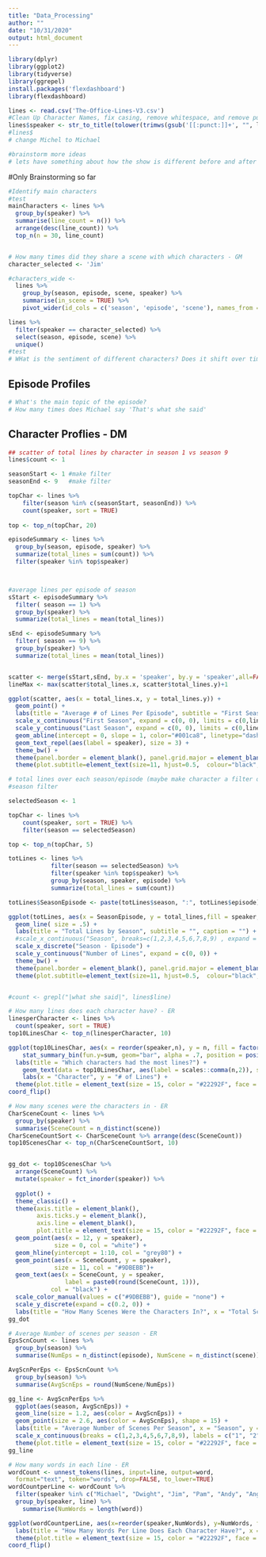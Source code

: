 ```yaml
---
title: "Data_Processing"
author: ""
date: "10/31/2020"
output: html_document
---
```


```r
library(dplyr)
library(ggplot2)
library(tidyverse)
library(ggrepel)
install.packages('flexdashboard')
library(flexdashboard)

lines <- read.csv('The-Office-Lines-V3.csv')
#Clean Up Character Names, fix casing, remove whitespace, and remove punctuation
lines$speaker <- str_to_title(tolower(trimws(gsub('[[:punct:]]+', "", lines$speaker))))
#lines$
# change Michel to Michael

#brainstorm more ideas
# lets have something about how the show is different before and after Michael leaves

```

#Only Brainstorming so far

```r
#Identify main characters
#test
mainCharacters <- lines %>% 
  group_by(speaker) %>%
  summarise(line_count = n()) %>%
  arrange(desc(line_count)) %>%
  top_n(n = 30, line_count)


# How many times did they share a scene with which characters - GM
character_selected <- 'Jim'

#characters_wide <-  
  lines %>% 
    group_by(season, episode, scene, speaker) %>%
    summarise(in_scene = TRUE) %>%
    pivot_wider(id_cols = c('season', 'episode', 'scene'), names_from = speaker, values_from = in_scene, values_fill = FALSE)

lines %>%
  filter(speaker == character_selected) %>%
  select(season, episode, scene) %>% 
  unique()
#test
# WHat is the sentiment of different characters? Does it shift over time? - GM
```


## Episode Profiles
```r
# What's the main topic of the episode?
# How many times does Michael say 'That's what she said'

```


## Character Proflies - DM
```r
## scatter of total lines by character in season 1 vs season 9
lines$count <- 1

seasonStart <- 1 #make filter
seasonEnd <- 9   #make filter

topChar <- lines %>% 
    filter(season %in% c(seasonStart, seasonEnd)) %>%
    count(speaker, sort = TRUE)
    
top <- top_n(topChar, 20)

episodeSummary <- lines %>% 
  group_by(season, episode, speaker) %>% 
  summarize(total_lines = sum(count)) %>%
  filter(speaker %in% top$speaker)



#average lines per episode of season
sStart <- episodeSummary %>% 
  filter( season == 1) %>%
  group_by(speaker) %>% 
  summarize(total_lines = mean(total_lines)) 

sEnd <- episodeSummary %>% 
  filter( season == 9) %>% 
  group_by(speaker) %>% 
  summarize(total_lines = mean(total_lines)) 


scatter <- merge(sStart,sEnd, by.x = 'speaker', by.y = 'speaker',all=FALSE) 
lineMax <- max(scatter$total_lines.x, scatter$total_lines.y)+1

ggplot(scatter, aes(x = total_lines.x, y = total_lines.y)) + 
  geom_point() + 
  labs(title = "Average # of Lines Per Episode", subtitle = "First Season vs Last Season", caption = "Excludes Michael since he was no longer on the show") + 
  scale_x_continuous("First Season", expand = c(0, 0), limits = c(0,lineMax)) + 
  scale_y_continuous("Last Season", expand = c(0, 0), limits = c(0,lineMax)) +
  geom_abline(intercept = 0, slope = 1, color="#001ca8", linetype="dashed", size=.4) +
  geom_text_repel(aes(label = speaker), size = 3) +
  theme_bw() + 
  theme(panel.border = element_blank(), panel.grid.major = element_blank(),panel.grid.minor =   element_blank(), axis.line = element_line(colour = "black")) +      theme(plot.title=element_text(size=18, hjust=.5, face="bold", colour="black", vjust=-1)) +
  theme(plot.subtitle=element_text(size=11, hjust=0.5,  colour="black", vjust=-1)) 


```

```r
# total lines over each season/episode (maybe make character a filter on dashboard?) - DM
#season filter

selectedSeason <- 1

topChar <- lines %>% 
    count(speaker, sort = TRUE) %>%
    filter(season == selectedSeason)

top <- top_n(topChar, 5)

totLines <- lines %>%
            filter(season == selectedSeason) %>%  
            filter(speaker %in% top$speaker) %>% 
            group_by(season, speaker, episode) %>% 
            summarize(total_lines = sum(count)) 

totLines$SeasonEpisode <- paste(totLines$season, ":", totLines$episode) #get rid of space 

ggplot(totLines, aes(x = SeasonEpisode, y = total_lines,fill = speaker,group = speaker,color = speaker )) + 
  geom_line( size = .5) + 
  labs(title = "Total Lines by Season", subtitle = "", caption = "") + 
  #scale_x_continuous("Season", breaks=c(1,2,3,4,5,6,7,8,9) , expand = c(0, 0)) + 
  scale_x_discrete("Season - Episode") +
  scale_y_continuous("Number of Lines", expand = c(0, 0)) +
  theme_bw() + 
  theme(panel.border = element_blank(), panel.grid.major = element_blank(),panel.grid.minor =      element_blank(), axis.line = element_line(colour = "black")) +      theme(plot.title=element_text(size=18, hjust=.5, face="bold", colour="black", vjust=-1)) +
  theme(plot.subtitle=element_text(size=11, hjust=0.5,  colour="black", vjust=-1)) 


#count <- grepl("|what she said|", lines$line)


```




```r
# How many lines does each character have? - ER
linesperCharacter <- lines %>% 
  count(speaker, sort = TRUE)
top10LinesChar <- top_n(linesperCharacter, 10)

ggplot(top10LinesChar, aes(x = reorder(speaker,n), y = n, fill = factor(speaker))) + 
    stat_summary_bin(fun.y=sum, geom="bar", alpha = .7, position = position_dodge(0.95)) +
  labs(title = "Which characters had the most lines?") +
    geom_text(data = top10LinesChar, aes(label = scales::comma(n,2)), size = 3, vjust=1, position = position_dodge(width = 1))+
    labs(x = "Character", y = "# of Lines") +
  theme(plot.title = element_text(size = 15, color = "#22292F", face = "bold", hjust = 0.5), panel.background = element_blank(), legend.position = "none", axis.ticks = element_blank()) +
coord_flip()
```

```r
# How many scenes were the characters in - ER
CharSceneCount <- lines %>%
  group_by(speaker) %>%
  summarise(SceneCount = n_distinct(scene))
CharSceneCountSort <- CharSceneCount %>% arrange(desc(SceneCount))
top10ScenesChar <- top_n(CharSceneCountSort, 10)


gg_dot <- top10ScenesChar %>%
  arrange(SceneCount) %>%
  mutate(speaker = fct_inorder(speaker)) %>%
  
  ggplot() +
  theme_classic() +
  theme(axis.title = element_blank(),
        axis.ticks.y = element_blank(),
        axis.line = element_blank(),
        plot.title = element_text(size = 15, color = "#22292F", face = "bold", hjust = 0.5)) +
  geom_point(aes(x = 12, y = speaker), 
             size = 0, col = "white") + 
  geom_hline(yintercept = 1:10, col = "grey80") +
  geom_point(aes(x = SceneCount, y = speaker), 
             size = 11, col = "#9DBEBB")+ 
  geom_text(aes(x = SceneCount, y = speaker, 
                label = paste0(round(SceneCount, 1))),
            col = "black") +
  scale_color_manual(values = c("#9DBEBB"), guide = "none") +
  scale_y_discrete(expand = c(0.2, 0)) +
  labs(title = "How Many Scenes Were the Characters In?", x = "Total Scene Count", y = "Characters")
gg_dot
```

```r
# Average Number of scenes per season - ER
EpsScnCount <- lines %>%
  group_by(season) %>%
  summarise(NumEps = n_distinct(episode), NumScene = n_distinct(scene))

AvgScnPerEps <- EpsScnCount %>%
  group_by(season) %>%
  summarise(AvgScnEps = round(NumScene/NumEps))

gg_line <- AvgScnPerEps %>%
  ggplot(aes(season, AvgScnEps)) +
  geom_line(size = 1.2, aes(color = AvgScnEps)) +
  geom_point(size = 2.6, aes(color = AvgScnEps), shape = 15) +
  labs(title = "Average Number of Scenes Per Season", x = "Season", y = "Avg # of Scenes") +
  scale_x_continuous(breaks = c(1,2,3,4,5,6,7,8,9), labels = c("1", "2", "3", "4", "5", "6", "7", "8", "9")) +
  theme(plot.title = element_text(size = 15, color = "#22292F", face = "bold", hjust = 0.5), panel.background = element_blank(), legend.position = "none", axis.ticks = element_blank())
gg_line
```

```r
# How many words in each line - ER
wordCount <- unnest_tokens(lines, input=line, output=word,
  format="text", token="words", drop=FALSE, to_lower=TRUE)
wordCountperLine <- wordCount %>%
  filter(speaker %in% c("Michael", "Dwight", "Jim", "Pam", "Andy", "Angela", "Erin", "Kevin", "Oscar", "Ryan")) %>%
  group_by(speaker, line) %>%
    summarise(NumWords = length(word))

ggplot(wordCountperLine, aes(x=reorder(speaker,NumWords), y=NumWords, fill = factor(speaker))) + geom_boxplot()  +
  labs(title = "How Many Words Per Line Does Each Character Have?", x = "Character", y = "# of Words") +
  theme(plot.title = element_text(size = 15, color = "#22292F", face = "bold", hjust = 0.5), panel.background = element_blank(), legend.position = "none", axis.ticks = element_blank()) +
coord_flip()
```

